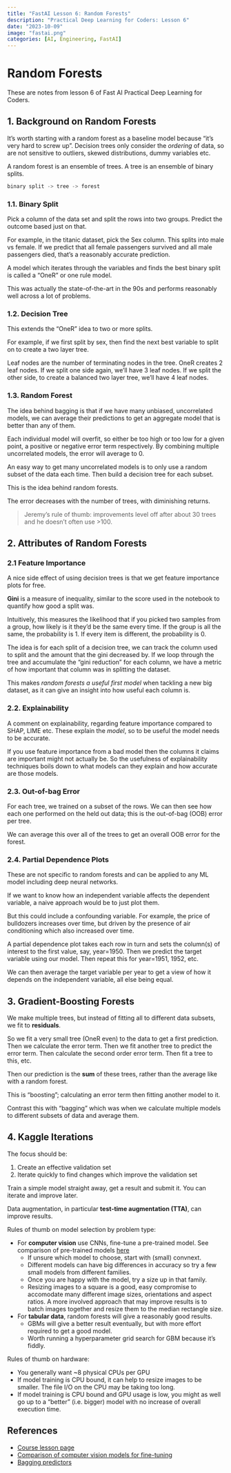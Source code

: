 ```yaml
---
title: "FastAI Lesson 6: Random Forests"
description: "Practical Deep Learning for Coders: Lesson 6"
date: "2023-10-09"
image: "fastai.png"
categories: [AI, Engineering, FastAI]
---
```


# Random Forests
These are notes from lesson 6 of Fast AI Practical Deep Learning for Coders.


## 1. Background on Random Forests
It's worth starting with a random forest as a baseline model because "it's very hard to screw up".
Decision trees only consider the *ordering* of data, so are not sensitive to outliers, skewed distributions, dummy variables etc.

A random forest is an ensemble of trees.
A tree is an ensemble of binary splits.

```Python
binary split -> tree -> forest
```

### 1.1. Binary Split
Pick a column of the data set and split the rows into two groups.
Predict the outcome based just on that.

For example, in the titanic dataset, pick the Sex column. This splits into male vs female. If we predict that all female passengers survived and all male passengers died, that's a reasonably accurate prediction.

A model which iterates through the variables and finds the best binary split is called a "OneR" or one rule model.

This was actually the state-of-the-art in the 90s and performs reasonably well across a lot of problems.


### 1.2. Decision Tree

This extends the "OneR" idea to two or more splits.

For example, if we first split by sex, then find the next best variable to split on to create a two layer tree.

Leaf nodes are the number of terminating nodes in the tree. 
OneR creates 2 leaf nodes.
If we split one side again, we'll have 3 leaf nodes.
If we split the other side, to create a balanced two layer tree, we'll have 4 leaf nodes.



### 1.3. Random Forest

The idea behind bagging is that if we have many unbiased, uncorrelated models, we can average their predictions to get an aggregate model that is better than any of them.

Each individual model will overfit, so either be too high or too low for a given point, a positive or negative error term respectively.
By combining multiple uncorrelated models, the error will average to 0.

An easy way to get many uncorrelated models is to only use a random subset of the data each time. Then build a decision tree for each subset.

This is the idea behind random forests.

The error decreases with the number of trees, with diminishing returns.

> Jeremy's rule of thumb: improvements level off after about 30 trees and he doesn't often use >100.


## 2. Attributes of Random Forests

### 2.1 Feature Importance
A nice side effect of using decision trees is that we get feature importance plots for free.

**Gini** is a measure of inequality, similar to the score used in the notebook to quantify how good a split was.

Intuitively, this measures the likelihood that if you picked two samples from a group, how likely is it they'd be the same every time.
If the group is all the same, the probability is 1. If every item is different, the probability is 0.

The idea is for each split of a decision tree, we can track the column used to split and the amount that the gini decreased by.
If we loop through the tree and accumulate the "gini reduction" for each column, we have a metric of how important that column was in splitting the dataset.

This makes *random forests a useful first model* when tackling a new big dataset, as it can give an insight into how useful each column is.


### 2.2. Explainability
A comment on explainability, regarding feature importance compared to SHAP, LIME etc.
These explain the _model_, so to be useful the model needs to be accurate.

If you use feature importance from a bad model then the columns it claims are important might not actually be.
So the usefulness of explainability techniques boils down to what models can they explain and how accurate are those models.


### 2.3. Out-of-bag Error
For each tree, we trained on a subset of the rows. We can then see how each one performed on the held out data; this is the out-of-bag (OOB) error per tree.

We can average this over all of the trees to get an overall OOB error for the forest.


### 2.4. Partial Dependence Plots
These are not specific to random forests and can be applied to any ML model including deep neural networks.

If we want to know how an independent variable affects the dependent variable, a naive approach would be to just plot them.

But this could include a confounding variable.
For example, the price of bulldozers increases over time, but driven by the presence of air conditioning which also increased over time.

A partial dependence plot takes each row in turn and sets the column(s) of interest to the first value, say, year=1950.
Then we predict the target variable using our model.
Then repeat this for year=1951, 1952, etc.

We can then average the target variable per year to get a view of how it depends on the independent variable, all else being equal.


## 3. Gradient-Boosting Forests

We make multiple trees, but instead of fitting all to different data subsets, we fit to **residuals**.

So we fit a very small tree (OneR even) to the data to get a first prediction. Then we calculate the error term.
Then we fit another tree to predict the error term. Then calculate the second order error term. Then fit a tree to this, etc.

Then our prediction is the **sum** of these trees, rather than the average like with a random forest.

This is "boosting"; calculating an error term then fitting another model to it.

Contrast this with "bagging" which was when we calculate multiple models to different subsets of data and average them.


## 4. Kaggle Iterations
The focus should be:

1. Create an effective validation set
2. Iterate quickly to find changes which improve the validation set

Train a simple model straight away, get a result and submit it.
You can iterate and improve later.

Data augmentation, in particular **test-time augmentation (TTA)**, can improve results.

Rules of thumb on model selection by problem type:

- For **computer vision** use CNNs, fine-tune a pre-trained model. See comparison of pre-trained models [here](https://www.kaggle.com/code/jhoward/the-best-vision-models-for-fine-tuning)
  - If unsure which model to choose, start with (small) convnext.
  - Different models can have big differences in accuracy so try a few small models from different families.
  - Once you are happy with the model, try a size up in that family.
  - Resizing images to a square is a good, easy compromise to accomodate many different image sizes, orientations and aspect ratios. A more involved approach that may improve results is to batch images together and resize them to the median rectangle size.
- For **tabular data**, random forests will give a reasonably good results.
  - GBMs will give a better result eventually, but with more effort required to get a good model.
  - Worth running a hyperparameter grid search for GBM because it's fiddly.


Rules of thumb on hardware:

- You generally want ~8 physical CPUs per GPU
- If model training is CPU bound, it can help to resize images to be smaller. The file I/O on the CPU may be taking too long.
- If model training is CPU bound and GPU usage is low, you might as well go up to a "better" (i.e. bigger) model with no increase of overall execution time.


## References

- [Course lesson page](https://course.fast.ai/Lessons/lesson6.html)
- [Comparison of computer vision models for fine-tuning](https://www.kaggle.com/code/jhoward/the-best-vision-models-for-fine-tuning)
- [Bagging predictors](https://link.springer.com/article/10.1007/BF00058655)
